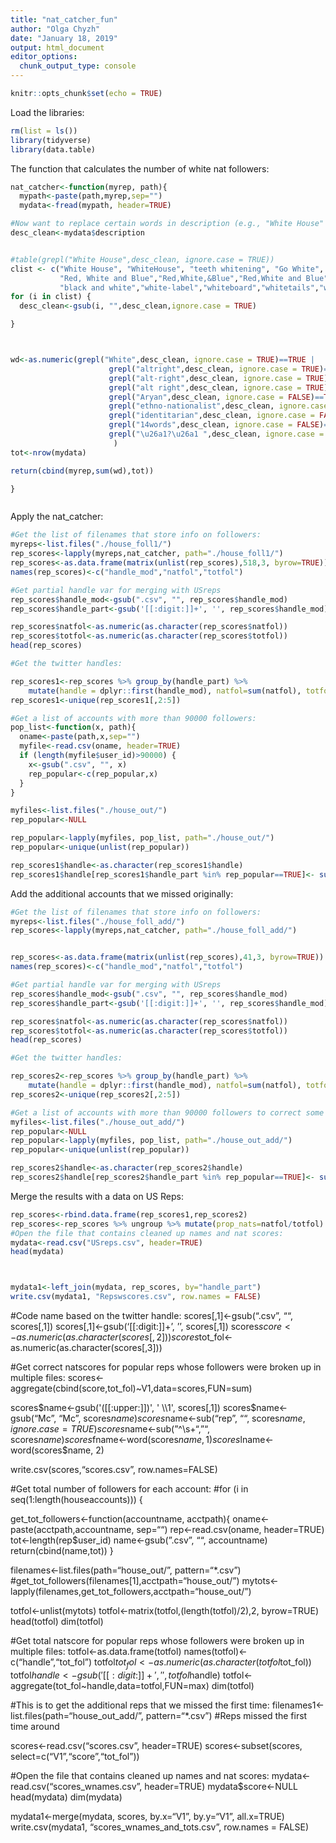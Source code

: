 ```yaml
---
title: "nat_catcher_fun"
author: "Olga Chyzh"
date: "January 18, 2019"
output: html_document
editor_options: 
  chunk_output_type: console
---
```


```r
knitr::opts_chunk$set(echo = TRUE)
```


Load the libraries:

```r

rm(list = ls())
library(tidyverse)
library(data.table)
```

The function that calculates the number of white nat followers:

```r
nat_catcher<-function(myrep, path){
  mypath<-paste(path,myrep,sep="")
  mydata<-fread(mypath, header=TRUE)

#Now want to replace certain words in description (e.g., "White House" or "teeth whitening) with spaces:
desc_clean<-mydata$description


#table(grepl("White House",desc_clean, ignore.case = TRUE))
clist <- c("White House", "WhiteHouse", "teeth whitening", "Go White", "Red White and Blue","Red, White, and Blue",
           "Red, White and Blue","Red,White,&Blue","Red,White and Blue","white silence is violence","RedWhite&Blue",
           "black and white","white-label","whiteboard","whitetails","whitefield","white sox","whitesox")
for (i in clist) {
  desc_clean<-gsub(i, "",desc_clean,ignore.case = TRUE)

}



wd<-as.numeric(grepl("White",desc_clean, ignore.case = TRUE)==TRUE | 
                      grepl("altright",desc_clean, ignore.case = TRUE)==TRUE |
                      grepl("alt-right",desc_clean, ignore.case = TRUE)==TRUE |
                      grepl("alt right",desc_clean, ignore.case = TRUE)==TRUE |
                      grepl("Aryan",desc_clean, ignore.case = FALSE)==TRUE |
                      grepl("ethno-nationalist",desc_clean, ignore.case = FALSE)==TRUE |
                      grepl("identitarian",desc_clean, ignore.case = FALSE)==TRUE |
                      grepl("14words",desc_clean, ignore.case = FALSE)==TRUE |
                      grepl("\u26a1?\u26a1 ",desc_clean, ignore.case = FALSE)==TRUE 
                       )
tot<-nrow(mydata)

return(cbind(myrep,sum(wd),tot))

}



```

Apply the nat_catcher:

```r
#Get the list of filenames that store info on followers:
myreps<-list.files("./house_foll1/")
rep_scores<-lapply(myreps,nat_catcher, path="./house_foll1/")
rep_scores<-as.data.frame(matrix(unlist(rep_scores),518,3, byrow=TRUE))
names(rep_scores)<-c("handle_mod","natfol","totfol")

#Get partial handle var for merging with USreps 
rep_scores$handle_mod<-gsub(".csv", "", rep_scores$handle_mod)
rep_scores$handle_part<-gsub('[[:digit:]]+', '', rep_scores$handle_mod)

rep_scores$natfol<-as.numeric(as.character(rep_scores$natfol))
rep_scores$totfol<-as.numeric(as.character(rep_scores$totfol))
head(rep_scores)

#Get the twitter handles:

rep_scores1<-rep_scores %>% group_by(handle_part) %>%
    mutate(handle = dplyr::first(handle_mod), natfol=sum(natfol), totfol=sum(totfol))
rep_scores1<-unique(rep_scores1[,2:5])

#Get a list of accounts with more than 90000 followers:
pop_list<-function(x, path){
  oname<-paste(path,x,sep="")
  myfile<-read.csv(oname, header=TRUE)
  if (length(myfile$user_id)>90000) {
    x<-gsub(".csv", "", x)
    rep_popular<-c(rep_popular,x)
  } 
}

myfiles<-list.files("./house_out/")
rep_popular<-NULL

rep_popular<-lapply(myfiles, pop_list, path="./house_out/")
rep_popular<-unique(unlist(rep_popular))

rep_scores1$handle<-as.character(rep_scores1$handle)
rep_scores1$handle[rep_scores1$handle_part %in% rep_popular==TRUE]<- substr(rep_scores1$handle[rep_scores1$handle_part %in% rep_popular==TRUE],1, nchar(rep_scores1$handle[rep_scores1$handle_part %in% rep_popular==TRUE]) -1)


```

Add the additional accounts that we missed originally:
```r
#Get the list of filenames that store info on followers:
myreps<-list.files("./house_foll_add/")
rep_scores<-lapply(myreps,nat_catcher, path="./house_foll_add/")


rep_scores<-as.data.frame(matrix(unlist(rep_scores),41,3, byrow=TRUE))
names(rep_scores)<-c("handle_mod","natfol","totfol")

#Get partial handle var for merging with USreps 
rep_scores$handle_mod<-gsub(".csv", "", rep_scores$handle_mod)
rep_scores$handle_part<-gsub('[[:digit:]]+', '', rep_scores$handle_mod)

rep_scores$natfol<-as.numeric(as.character(rep_scores$natfol))
rep_scores$totfol<-as.numeric(as.character(rep_scores$totfol))
head(rep_scores)

#Get the twitter handles:

rep_scores2<-rep_scores %>% group_by(handle_part) %>%
    mutate(handle = dplyr::first(handle_mod), natfol=sum(natfol), totfol=sum(totfol))
rep_scores2<-unique(rep_scores2[,2:5])

#Get a list of accounts with more than 90000 followers to correct some handles:
myfiles<-list.files("./house_out_add/")
rep_popular<-NULL
rep_popular<-lapply(myfiles, pop_list, path="./house_out_add/")
rep_popular<-unique(unlist(rep_popular))

rep_scores2$handle<-as.character(rep_scores2$handle)
rep_scores2$handle[rep_scores2$handle_part %in% rep_popular==TRUE]<- substr(rep_scores2$handle[rep_scores2$handle_part %in% rep_popular==TRUE],1, nchar(rep_scores1$handle[rep_scores2$handle_part %in% rep_popular==TRUE]) -1)

```




Merge the results with a data on US Reps: 
```r
rep_scores<-rbind.data.frame(rep_scores1,rep_scores2)
rep_scores<-rep_scores %>% ungroup %>% mutate(prop_nats=natfol/totfol)
#Open the file that contains cleaned up names and nat scores:
mydata<-read.csv("USreps.csv", header=TRUE)
head(mydata)



mydata1<-left_join(mydata, rep_scores, by="handle_part")
write.csv(mydata1, "Repswscores.csv", row.names = FALSE)
```


#Code name based on the twitter handle:
scores[,1]<-gsub(".csv", "", scores[,1])
scores[,1]<-gsub('[[:digit:]]+', '', scores[,1])
scores$score<-as.numeric(as.character(scores[,2]))
scores$tot_fol<-as.numeric(as.character(scores[,3]))

#Get correct natscores for popular reps whose followers were broken up in multiple files:
scores<-aggregate(cbind(score,tot_fol)~V1,data=scores,FUN=sum)


scores$name<-gsub('([[:upper:]])', ' \\1', scores[,1])
scores$name<-gsub("Mc ", "Mc", scores$name)
scores$name<-sub("rep", "", scores$name, ignore.case=TRUE)
scores$name<-sub("^\\s+", "", scores$name)
scores$fname<-word(scores$name, 1)
scores$lname<-word(scores$name, 2)

write.csv(scores,"scores.csv", row.names=FALSE)


#Get total number of followers for each account:
#for (i in seq(1:length(houseaccounts))) {



get_tot_followers<-function(accountname, acctpath){
  oname<-paste(acctpath,accountname, sep="")
  rep<-read.csv(oname, header=TRUE)
  tot<-length(rep$user_id)
  name<-gsub(".csv", "", accountname)
  return(cbind(name,tot))
}

filenames<-list.files(path="house_out/", pattern="*.csv")
#get_tot_followers(filenames[1],acctpath="house_out/")
mytots<-lapply(filenames,get_tot_followers,acctpath="house_out/")

totfol<-unlist(mytots)
totfol<-matrix(totfol,(length(totfol)/2),2, byrow=TRUE)
head(totfol)
dim(totfol)

#Get total natscore for popular reps whose followers were broken up in multiple files:
totfol<-as.data.frame(totfol)
names(totfol)<-c("handle","tot_fol")
totfol$tot_fol<-as.numeric(as.character(totfol$tot_fol))
totfol$handle<-gsub('[[:digit:]]+', '', totfol$handle)
totfol<-aggregate(tot_fol~handle,data=totfol,FUN=max)
dim(totfol)


#This is to get the additional reps that we missed the first time:
filenames1<-list.files(path="house_out_add/", pattern="*.csv") #Reps missed the first time around


scores<-read.csv("scores.csv", header=TRUE)
scores<-subset(scores, select=c("V1","score","tot_fol"))

#Open the file that contains cleaned up names and nat scores:
mydata<-read.csv("scores_wnames.csv", header=TRUE)
mydata$score<-NULL
head(mydata)
dim(mydata)

mydata1<-merge(mydata, scores, by.x="V1", by.y="V1", all.x=TRUE)
write.csv(mydata1, "scores_wnames_and_tots.csv", row.names = FALSE)

